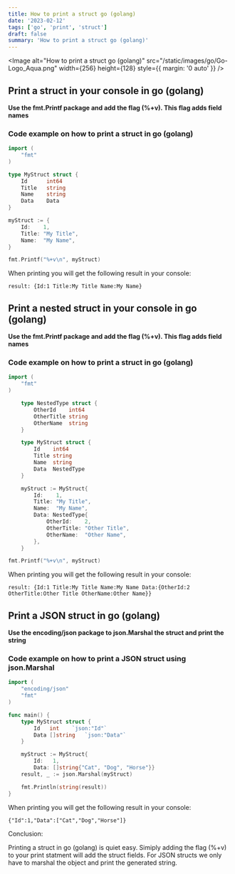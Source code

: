 ```yaml
---
title: How to print a struct go (golang)
date: '2023-02-12'
tags: ['go', 'print', 'struct']
draft: false
summary: 'How to print a struct go (golang)'
---
```


<Image
  alt="How to print a struct go (golang)"
  src="/static/images/go/Go-Logo_Aqua.png"
  width={256}
  height={128}
  style={{ margin: '0 auto' }}
/>

## Print a struct in your console in go (golang)

**Use the fmt.Printf package and add the flag (%+v). This flag adds field names**

### Code example on how to print a struct in go (golang)

```go
import (
	"fmt"
)

type MyStruct struct {
    Id      int64
    Title   string
    Name    string
    Data    Data
}

myStruct := {
	Id:    1,
	Title: "My Title",
	Name:  "My Name",
}

fmt.Printf("%+v\n", myStruct)
```

When printing you will get the following result in your console:

`result: {Id:1 Title:My Title Name:My Name}`

## Print a nested struct in your console in go (golang)

**Use the fmt.Printf package and add the flag (%+v). This flag adds field names**

### Code example on how to print a struct in go (golang)

```go
import (
	"fmt"
)

	type NestedType struct {
		OtherId    int64
		OtherTitle string
		OtherName  string
	}

	type MyStruct struct {
		Id    int64
		Title string
		Name  string
		Data  NestedType
	}

	myStruct := MyStruct{
		Id:    1,
		Title: "My Title",
		Name:  "My Name",
		Data: NestedType{
			OtherId:    2,
			OtherTitle: "Other Title",
			OtherName:  "Other Name",
		},
	}

fmt.Printf("%+v\n", myStruct)
```

When printing you will get the following result in your console:

`result: {Id:1 Title:My Title Name:My Name Data:{OtherId:2 OtherTitle:Other Title OtherName:Other Name}}`

## Print a JSON struct in go (golang)

**Use the encoding/json package to json.Marshal the struct and print the string**

### Code example on how to print a JSON struct using json.Marshal

```go
import (
	"encoding/json"
	"fmt"
)

func main() {
	type MyStruct struct {
		Id   int	`json:"Id"`
		Data []string	`json:"Data"`
	}

	myStruct := MyStruct{
		Id:   1,
		Data: []string{"Cat", "Dog", "Horse"}}
	result, _ := json.Marshal(myStruct)

	fmt.Println(string(result))
}
```

When printing you will get the following result in your console:

`{"Id":1,"Data":["Cat","Dog","Horse"]}`

Conclusion:

Printing a struct in go (golang) is quiet easy. Simiply adding the flag (%+v) to your print statment will add the struct fields.
For JSON structs we only have to marshal the object and print the generated string.
